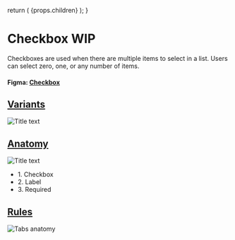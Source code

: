 

  return (
    <Layout
      title="Design"
      sideNav="design"
      editPageRoute="design/components/checkbox"
      shouldIncludePageIndex
    >
      {props.children}
    </Layout>
  );
}

# Checkbox WIP

<IntroText>
  Checkboxes are used when there are multiple items to select in a list. Users
  can select zero, one, or any number of items.
</IntroText>

#### Figma: [Checkbox](<https://www.figma.com/file/W3hxWj6VZydNaNGJSGxRsV/TableKit-Components-(3.0)>)

## [Variants](#variants)

![Title text](/static/img/components/checkbox-varients.png 'IMAGEDESCRIPTION')

## [Anatomy](website/src/design/components/checkbox.html#anatomy)

![Title text](/static/img/components/checkbox-anatomy-1.svg 'IMAGEDESCRIPTION')

<ul>
  <li>1. Checkbox</li>
  <li>2. Label</li>
  <li>3. Required</li>
</ul>

## [Rules](website/src/design/components/checkbox.html#rules)

![Tabs anatomy](/static/img/components/checkbox-rules.png 'IMAGEDESCRIPTION')
